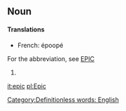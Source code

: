 ==Noun==
====Translations====
*French: époopé

For the abbreviation, see [[EPIC]]
#{{stub}} [[Category:Definitionless words: English]]

[[it:epic]]
[[pl:Epic]]